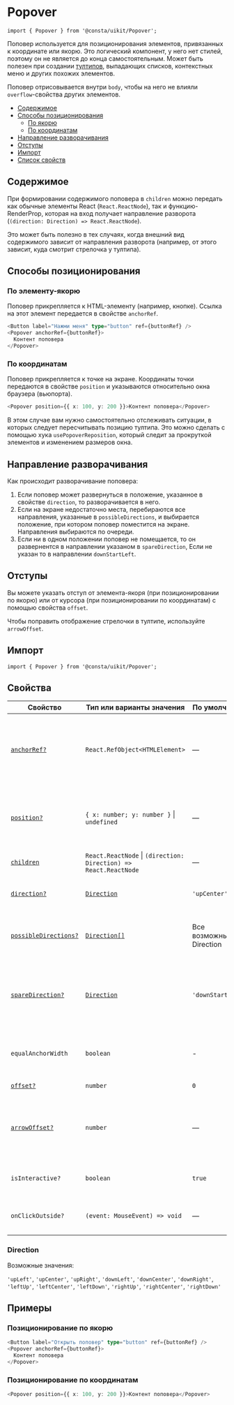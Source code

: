 
<!--info
description: Поповер. Позиционирование элементов по координатам или якорю.
-->

# Popover

```tsx
import { Popover } from '@consta/uikit/Popover';
```

Поповер используется для позиционирования элементов, привязанных к координате или якорю.
Это логический компонент, у него нет стилей, поэтому он не является до конца самостоятельным.
Может быть полезен при создании [тултипов](?path=/docs/components-tooltip--playground),
выпадающих списков, контекстных меню и других похожих элементов.

Поповер отрисовывается внутри `body`, чтобы на него не влияли `overflow`-свойства других элементов.

- [Содержимое](#содержимое)
- [Способы позиционирования](#способы-позиционирования)
  - [По якорю](#по-элементу-якорю)
  - [По координатам](#по-координатам)
- [Направление разворачивания](#направление-разворачивания)
- [Отступы](#отступы)
- [Импорт](#импорт)
- [Список свойств](#свойства)

## Содержимое

При формировании содержимого поповера в `children` можно передать как обычные элементы React (`React.ReactNode`), так и функцию-RenderProp, которая на вход получает направление разворота (`(direction: Direction) => React.ReactNode`).

Это может быть полезно в тех случаях, когда внешний вид содержимого зависит от направления разворота
(например, от этого зависит, куда смотрит стрелочка у тултипа).

## Способы позиционирования

### По элементу-якорю

Поповер прикрепляется к HTML-элементу (например, кнопке). Ссылка на этот элемент передается в свойстве `anchorRef`.

<Preview>
  <Playground />
</Preview>

```ts
<Button label="Нажми меня" type="button" ref={buttonRef} />
<Popover anchorRef={buttonRef}>
  Контент поповера
</Popover>
```

### По координатам

Поповер прикрепляется к точке на экране. Координаты точки передаются в свойстве `position`
и указываются относительно окна браузера (вьюпорта).

<Preview>
  <PopoverPositionedByCoordsStory />
</Preview>

```ts
<Popover position={{ x: 100, y: 200 }}>Контент поповера</Popover>
```

В этом случае вам нужно самостоятельно отслеживать ситуации, в которых следует
пересчитывать позицию тултипа. Это можно сделать с помощью хука `usePopoverReposition`,
который следит за прокруткой элементов и изменением размеров окна.

## Направление разворачивания

Как происходит разворачивание поповера:

1. Если поповер может развернуться в положение, указанное в свойстве `direction`, то разворачивается в него.
2. Если на экране недостаточно места, перебираются все направления, указанные в `possibleDirections`,
   и выбирается положение, при котором поповер поместится на экране. Направления выбираются по очереди.
3. Если ни в одном положении поповер не помещается, то он развернентся в направлении указаном в `spareDirection`,
   Если не указан то в направлении `downStartLeft`.

## Отступы

Вы можете указать отступ от элемента-якоря (при позиционировании по якорю)
или от курсора (при позиционировании по координатам) с помощью свойства `offset`.

Чтобы поправить отображение стрелочки в тултипе, используйте `arrowOffset`.

## Импорт

```tsx
import { Popover } from '@consta/uikit/Popover';
```

## Свойства

| Свойство                                             | Тип или варианты значения                                            | По умолчанию            | Описание                                                                                                    |
| ---------------------------------------------------- | -------------------------------------------------------------------- | ----------------------- | ----------------------------------------------------------------------------------------------------------- |
| [`anchorRef?`](#по-элементу-якорю)                   | `React.RefObject<HTMLElement>`                                       | —                       | Элемент, относительно которого будет позиционироваться поповер (обязателен, если не указано `position`)     |
| [`position?`](#по-координатам)                       | `{ x: number; y: number }` &#124; `undefined`                        | —                       | Координаты точки, к которой прикрепляется поповер (обязательны, если не заполнено `anchorRef`)              |
| [`children`](#содержимое)                            | `React.ReactNode` &#124; `(direction: Direction) => React.ReactNode` | —                       | Контент поповера                                                                                            |
| [`direction?`](#направление-разворачивания)          | [`Direction`](#direction)                                            | `'upCenter'`            | Основное направление для разворачивания поповера                                                            |
| [`possibleDirections?`](#направление-разворачивания) | [`Direction[]`](#direction)                                          | Все возможные Direction | Дополнительные направления, в которые может разворачиваться поповер                                         |
| [`spareDirection?`](#направление-разворачивания)     | [`Direction`](#direction)                                            | `'downStartLeft'`       | Дополнительное направление, в которое развернется поповер если не найдется ни одного возможного направления |
| `equalAnchorWidth`                                   | `boolean`                                                            | -                       | Ширина поповера равна ширине элемента указаного в `anchorRef`                                               |
| [`offset?`](#отступы)                                | `number`                                                             | `0`                     | Отступ от якоря или позиции                                                                                 |
| [`arrowOffset?`](#отступы)                           | `number`                                                             | —                       | Сдвиг в нецентральных позициях (используется для центровки стрелочки у тултипа)                             |
| `isInteractive?`                                     | `boolean`                                                            | `true`                  | Можно ли взаимодействовать с содержимым поповера                                                            |
| `onClickOutside?`                                    | `(event: MouseEvent) => void`                                        | —                       | Действие по клику за пределами поповера и его якоря (если есть)                                             |

### Direction

Возможные значения:

`'upLeft'`, `'upCenter'`, `'upRight'`,
`'downLeft'`, `'downCenter'`, `'downRight'`,
`'leftUp'`, `'leftCenter'`, `'leftDown'`,
`'rightUp'`, `'rightCenter'`, `'rightDown'`

## Примеры

### Позиционирование по якорю

```ts
<Button label="Открыть поповер" type="button" ref={buttonRef} />
<Popover anchorRef={buttonRef}>
  Контент поповера
</Popover>
```

### Позиционирование по координатам

```ts
<Popover position={{ x: 100, y: 200 }}>Контент поповера</Popover>
```

